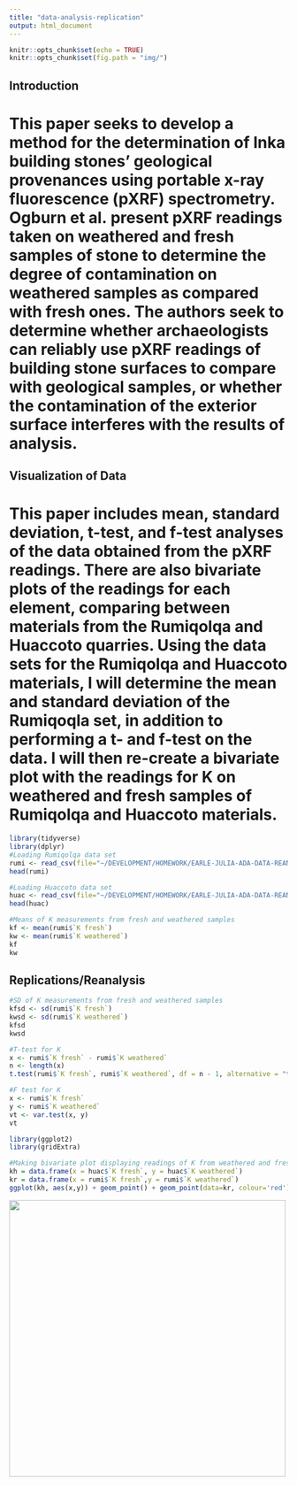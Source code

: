 ```yaml
---
title: "data-analysis-replication"
output: html_document
---
```


```r
knitr::opts_chunk$set(echo = TRUE)
knitr::opts_chunk$set(fig.path = "img/")
```

## Introduction
# This paper seeks to develop a method for the determination of Inka building stones' geological provenances using portable x-ray fluorescence (pXRF) spectrometry. Ogburn et al. present pXRF readings taken on weathered and fresh samples of stone to determine the degree of contamination on weathered samples as compared with fresh ones. The authors seek to determine whether archaeologists can reliably use pXRF readings of building stone surfaces to compare with geological samples, or whether the contamination of the exterior surface interferes with the results of analysis.

## Visualization of Data
# This paper includes mean, standard deviation, t-test, and f-test analyses of the data obtained from the pXRF readings. There are also bivariate plots of the readings for each element, comparing between materials from the Rumiqolqa and Huaccoto quarries. Using the data sets for the Rumiqolqa and Huaccoto materials, I will determine the mean and standard deviation of the Rumiqoqla set, in addition to performing a t- and f-test on the data. I will then re-create a bivariate plot with the readings for K on weathered and fresh samples of Rumiqolqa and Huaccoto materials.
```R
library(tidyverse)
library(dplyr)
#Loading Rumiqolqa data set
rumi <- read_csv(file="~/DEVELOPMENT/HOMEWORK/EARLE-JULIA-ADA-DATA-REANALYSIS-ASSIGNMENT/EARLE-JULIA-ADA-DATA-REANALYSIS-ASSIGNMENT/rumiqolqa.csv")
head(rumi)
```

```R
#Loading Huaccoto data set
huac <- read_csv(file="~/DEVELOPMENT/HOMEWORK/EARLE-JULIA-ADA-DATA-REANALYSIS-ASSIGNMENT/EARLE-JULIA-ADA-DATA-REANALYSIS-ASSIGNMENT/huaccoto.csv")
head(huac)
```
```R
#Means of K measurements from fresh and weathered samples
kf <- mean(rumi$`K fresh`)
kw <- mean(rumi$`K weathered`)
kf
kw
```
## Replications/Reanalysis
```R
#SD of K measurements from fresh and weathered samples
kfsd <- sd(rumi$`K fresh`)
kwsd <- sd(rumi$`K weathered`)
kfsd
kwsd
```
```R
#T-test for K
x <- rumi$`K fresh` - rumi$`K weathered`
n <- length(x)
t.test(rumi$`K fresh`, rumi$`K weathered`, df = n - 1, alternative = "two.sided", paired = TRUE)
```
```R
#F test for K
x <- rumi$`K fresh`
y <- rumi$`K weathered`
vt <- var.test(x, y)
vt
```

```R
library(ggplot2)
library(gridExtra)
```
```R
#Making bivariate plot displaying readings of K from weathered and fresh surfaces
kh = data.frame(x = huac$`K fresh`, y = huac$`K weathered`)
kr = data.frame(x = rumi$`K fresh`,y = rumi$`K weathered`)
ggplot(kh, aes(x,y)) + geom_point() + geom_point(data=kr, colour='red') + xlim(15000, 60000) + ylim(15000, 60000)
```

<img src="img/ogburn-k.png" width="500px"/>
